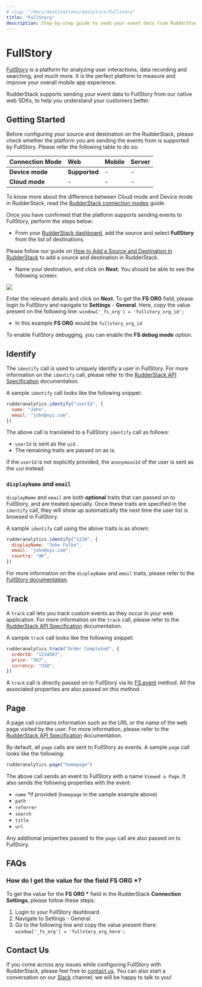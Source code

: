 ```yaml
---
# slug: "/docs/destinations/analytics/fullstory"
title: "FullStory"
description: Step-by-step guide to send your event data from RudderStack to FullStory
---
```


# FullStory

[FullStory](https://www.fullstory.com/) is a platform for analyzing user interactions, data recording and searching, and much more. It is the perfect platform to measure and improve your overall mobile app experience.

RudderStack supports sending your event data to FullStory from our native web SDKs, to help you understand your customers better.

## Getting Started

Before configuring your source and destination on the RudderStack, please check whether the platform you are sending the events from is supported by FullStory. Please refer the following table to do so:

| **Connection Mode** | **Web**       | **Mobile** | **Server** |
| :------------------ | :------------ | :--------- | :--------- |
| **Device mode**     | **Supported** | -          | -          |
| **Cloud mode**      | -             | -          | -          |

<div class="infoBlock">
To know more about the difference between Cloud mode and Device mode in RudderStack, read the <a href="../../get-started/rudderstack-connection-modes">RudderStack connection modes</a> guide.

</div>

Once you have confirmed that the platform supports sending events to FullStory, perform the steps below:

- From your [RudderStack dashboard](https://app.rudderlabs.com/), add the source and select **FullStory** from the list of destinations.

<div class="infoBlock">
Please follow our guide on <a href="../connections/adding-source-and-destination-rudderstack">How to Add a Source and Destination in RudderStack</a> to add a source and destination in RudderStack.

</div>

- Name your destination, and click on **Next**. You should be able to see the following screen:

![](../../.gitbook/assets/screenshot-2020-02-26-at-3.41.29-pm.png)

Enter the relevant details and click on **Next**. To get the **FS ORG** field, please login to FullStory and navigate to **Settings** - **General**. Here, copy the value present on the following line: `window['_fs_org'] = 'fullstory_org_id';`

- In this example **FS ORG** would be `fullstory_org_id`

<div class="infoBlock">
To enable FullStory debugging, you can enable the <strong>FS debug mode</strong> option.

</div>

## Identify

The `identify` call is used to uniquely identify a user in FullStory. For more information on the `identify` call, please refer to the [RudderStack API Specification](https://rudderstack.com/docs/rudderstack-api-spec) documentation.

A sample `identify` call looks like the following snippet:

```javascript
rudderanalytics.identify("userId", {
  name: "John",
  email: "john@xyz.com",
})
```

The above call is translated to a FullStory `identify` call as follows:

- `userId` is sent as the `uid` .
- The remaining traits are passed on as is.

<div class="infoBlock">
If the <code class="inline-code">userId</code> is not explicitly provided, the <code class="inline-code">anonymousId</code> of the user is sent as the <code class="inline-code">uid</code> instead.

</div>

### `displayName` and `email`

`displayName` and `email` are both **optional** traits that can passed on to FullStory, and are treated specially. Once these traits are specified in the `identify` call, they will show up automatically the next time the user list is browsed in FullStory.

A sample `identify` call using the above traits is as shown:

```javascript
rudderanalytics.identify("1234", {
  displayName: "John Falko",
  email: "john@xyz.com",
  country: "UK",
})
```

<div class="infoBlock">
For more information on the <code class="inline-code">displayName</code> and <code class="inline-code">email</code> traits, please refer to the <a href="https://help.fullstory.com/hc/en-us/articles/360020828113">FullStory documentation</a>.

</div>

## Track

A `track` call lets you track custom events as they occur in your web application. For more information on the `track` call, please refer to the [RudderStack API Specification](https://rudderstack.com/docs/rudderstack-api-spec) documentation.

A sample `track` call looks like the following snippet:

```javascript
rudderanalytics.track("Order Completed", {
  orderId: "1234567",
  price: "567",
  currency: "USD",
})
```

A `track` call is directly passed on to FullStory via its [FS.event](https://help.fullstory.com/hc/en-us/articles/360020623274-FS-event-API-Sending-custom-event-data-into-FullStory) method. All the associated properties are also passed on this method.

## Page

A page call contains information such as the URL or the name of the web page visited by the user. For more information, please refer to the [RudderStack API Specification](https://rudderstack.com/docs/rudderstack-api-spec) documentation.

By default, all `page` calls are sent to FullStory as events. A sample `page` call looks like the following:

```javascript
rudderanalytics.page("homepage")
```

The above call sends an event to FullStory with a name `Viewed a Page`. It also sends the following properties with the event:

- `name` \*if provided \(`homepage` in the sample example above\)
- `path`
- `referrer`
- `search`
- `title`
- `url`

Any additional properties passed to the `page` call are also passed on to FullStory.

## FAQs

### How do I get the value for the field FS ORG \*?

To get the value for the **FS ORG \*** field in the RudderStack **Connection Settings**, please follow these steps:

1. Login to your FullStory dashboard.
2. Navigate to Settings - General.
3. Go to the following line and copy the value present there: `window['_fs_org'] = 'fullstory_org_here';`

## Contact Us

If you come across any issues while configuring FullStory with RudderStack, please feel free to [contact us](mailto:%20docs@rudderstack.com). You can also start a conversation on our [Slack](https://rudderstack.com/join-rudderstack-slack-community) channel; we will be happy to talk to you!
